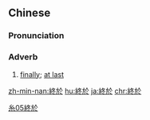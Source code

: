 {{also|终于}}
==Chinese==
{{zh-forms|s=终于}}

===Pronunciation===
{{zh-pron
|m=zhōngyú
|c=zung1 jyu1
|mn=qz:chiong-ir/tw:chiong-î/xm:chiong-u/zz:chiong-i/twv:chiong-û
|cat=adv
}}

===Adverb===
{{zh-adv}}

# [[finally]]; [[at last]]

[[Category:Elementary Mandarin|糸05終於]]

[[zh-min-nan:終於]]
[[hu:終於]]
[[ja:終於]]
[[chr:終於]]